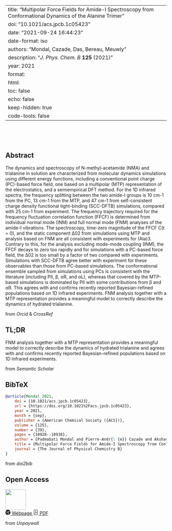 
---
title: "Multipolar Force Fields for Amide-I Spectroscopy from Conformational Dynamics of the Alanine Trimer"
doi: "10.1021/acs.jpcb.1c05423"
date: "2021-09-24 16:44:23"
date-format: iso
authors: "Mondal, Cazade, Das, Bereau, Meuwly"
description: "_J. Phys. Chem. B_ **125** (2021)"
year: 2021
format:
  html:
    toc: false
    echo: false
    keep-hidden: true
    code-tools: false
---

```{=html}
<div class="float-end">
    <div data-badge-type='donut' class='altmetric-embed'
    data-badge-popover='left' data-doi="10.1021/acs.jpcb.1c05423"></div>
</div>
<script type='text/javascript'
  src='https://d1bxh8uas1mnw7.cloudfront.net/assets/embed.js'></script>
<br><br><br>
```

::: {.panel-tabset}

## Abstract

The dynamics and spectroscopy of N-methyl-acetamide (NMA) and trialanine in solution are characterized from molecular dynamics simulations using different energy functions, including a conventional point charge (PC)-based force field, one based on a multipolar (MTP) representation of the electrostatics, and a semiempirical DFT method. For the 1D infrared spectra, the frequency splitting between the two amide-I groups is 10 cm-1 from the PC, 13 cm-1 from the MTP, and 47 cm-1 from self-consistent charge density functional tight-binding (SCC-DFTB) simulations, compared with 25 cm-1 from experiment. The frequency trajectory required for the frequency fluctuation correlation function (FFCF) is determined from individual normal mode (INM) and full normal mode (FNM) analyses of the amide-I vibrations. The spectroscopy, time-zero magnitude of the FFCF C(t = 0), and the static component Δ02 from simulations using MTP and analysis based on FNM are all consistent with experiments for (Ala)3. Contrary to this, for the analysis excluding mode-mode coupling (INM), the FFCF decays to zero too rapidly and for simulations with a PC-based force field, the Δ02 is too small by a factor of two compared with experiments. Simulations with SCC-DFTB agree better with experiment for these observables than those from PC-based simulations. The conformational ensemble sampled from simulations using PCs is consistent with the literature (including PII, β, αR, and αL), whereas that covered by the MTP-based simulations is dominated by PII with some contributions from β and αR. This agrees with and confirms recently reported Bayesian-refined populations based on 1D infrared experiments. FNM analysis together with a MTP representation provides a meaningful model to correctly describe the dynamics of hydrated trialanine.
```{=html}
<footer class="blockquote-footer">from
<cite title="Source Title">Orcid</cite> &
<cite title="Source title">CrossRef</cite>
</footer>
```

## TL;DR

FNM analysis together with a MTP representation provides a meaningful model to correctly describe the dynamics of hydrated trialanine and agrees with and confirms recently reported Bayesian-refined populations based on 1D infrared experiments.
```{=html}
<footer class="blockquote-footer">from
<cite title="Source Title">Semantic Scholar</cite>
</footer>
```

## BibTeX

```bibtex
@article{Mondal_2021,
	doi = {10.1021/acs.jpcb.1c05423},
	url = {https://doi.org/10.1021%2Facs.jpcb.1c05423},
	year = 2021,
	month = {sep},
	publisher = {American Chemical Society ({ACS})},
	volume = {125},
	number = {39},
	pages = {10928--10938},
	author = {Padmabati Mondal and Pierre-Andr{\'{e}} Cazade and Akshaya K. Das and Tristan Bereau and Markus Meuwly},
	title = {Multipolar Force Fields for Amide-I Spectroscopy from Conformational Dynamics of the Alanine Trimer},
	journal = {The Journal of Physical Chemistry B}
}
```
```{=html}
<footer class="blockquote-footer">from
<cite title="Source Title">doi2bib</cite>
</footer>
```

## Open Access
```{=html}
<div class="float-end">
  <img src="../static/open_access.png" height="64">
</div>
<a class="btn btn-outline-primary
  "
        href="https://dare.uva.nl/personal/pure/en/publications/multipolar-force-fields-for-amidei-spectroscopy-from-conformational-dynamics-of-the-alanine-trimer(3f7cd18b-e629-4a80-ae2d-c36f3aa1ad0d).html" role="button">
    <svg xmlns="http://www.w3.org/2000/svg" width="16" height="16" fill="currentColor"
        class="bi bi-browser-chrome" viewBox="0 0 16 16">
    <path fill-rule="evenodd"
       d="M16 8a8.001 8.001 0 0 1-7.022 7.94l1.902-7.098a2.995
       2.995 0 0 0 .05-1.492A2.977 2.977 0 0 0 10.237 6h5.511A8
       8 0 0 1 16 8ZM0 8a8 8 0 0 0 7.927 8l1.426-5.321a2.978
       2.978 0 0 1-.723.255 2.979 2.979 0 0 1-1.743-.147 2.986
       2.986 0 0 1-1.043-.7L.633 4.876A7.975 7.975 0 0 0 0
       8Zm5.004-.167L1.108 3.936A8.003 8.003 0 0 1 15.418
       5H8.066a2.979 2.979 0 0 0-1.252.243 2.987 2.987 0 0
       0-1.81 2.59ZM8 10a2 2 0 1 0 0-4 2 2 0 0 0 0 4Z"/>
    </svg>
        Webpage
    </a>
    <a class="btn btn-outline-primary
      "
        href="https://pure.uva.nl/ws/files/68600507/acs.jpcb.1c05423.pdf" role="button">
    <svg xmlns="http://www.w3.org/2000/svg" width="16" height="16" fill="currentColor"
        class="bi bi-file-pdf" viewBox="0 0 16 16">
    <path
        d="M4 0a2 2 0 0 0-2 2v12a2 2 0 0 0 2 2h8a2
        2 0 0 0 2-2V2a2 2 0 0 0-2-2H4zm0 1h8a1 1 0
        0 1 1 1v12a1 1 0 0 1-1 1H4a1 1 0 0 1-1-1V2a1
        1 0 0 1 1-1z"/>
    <path
        d="M4.603 12.087a.81.81 0 0
        1-.438-.42c-.195-.388-.13-.776.08-1.102.198-.307.526-.568.897-.787a7.68
        7.68 0 0 1 1.482-.645 19.701 19.701 0 0 0 1.062-2.227 7.269 7.269 0 0
        1-.43-1.295c-.086-.4-.119-.796-.046-1.136.075-.354.274-.672.65-.823.192-.077.4-.12.602-.077a.7.7
        0 0 1 .477.365c.088.164.12.356.127.538.007.187-.012.395-.047.614-.084.51-.27
        1.134-.52 1.794a10.954 10.954 0 0 0 .98 1.686 5.753 5.753 0 0 1
        1.334.05c.364.065.734.195.96.465.12.144.193.32.2.518.007.192-.047.382-.138.563a1.04
        1.04 0 0 1-.354.416.856.856 0 0 1-.51.138c-.331-.014-.654-.196-.933-.417a5.716
        5.716 0 0 1-.911-.95 11.642 11.642 0 0 0-1.997.406 11.311 11.311 0 0 1-1.021
        1.51c-.29.35-.608.655-.926.787a.793.793 0 0
        1-.58.029zm1.379-1.901c-.166.076-.32.156-.459.238-.328.194-.541.383-.647.547-.094.145-.096.25-.04.361.01.022.02.036.026.044a.27.27
        0 0 0 .035-.012c.137-.056.355-.235.635-.572a8.18 8.18 0 0 0
        .45-.606zm1.64-1.33a12.647
        12.647 0 0 1 1.01-.193 11.666 11.666 0 0
        1-.51-.858 20.741 20.741 0 0 1-.5
        1.05zm2.446.45c.15.162.296.3.435.41.24.19.407.253.498.256a.107.107
        0 0 0 .07-.015.307.307 0 0 0 .094-.125.436.436 0 0 0
        .059-.2.095.095 0 0 0-.026-.063c-.052-.062-.2-.152-.518-.209a3.881 3.881 0 0
        0-.612-.053zM8.078 5.8a6.7 6.7 0 0 0
        .2-.828c.031-.188.043-.343.038-.465a.613.613 0
        0 0-.032-.198.517.517 0 0
        0-.145.04c-.087.035-.158.106-.196.283-.04.192-.03.469.046.822.024.111.054.227.09.346z"/>
    </svg>
    PDF
    </a>
    <p></p>
    <footer class="blockquote-footer">from <cite title="Source Title">Unpaywall</cite>
    </footer>
```

:::
